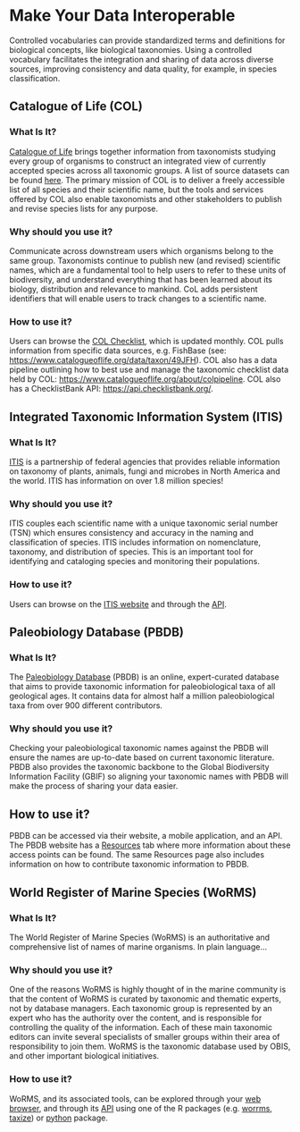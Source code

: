 # Make Your Data Interoperable

Controlled vocabularies can provide standardized terms and definitions for biological concepts, like biological taxonomies. Using a controlled vocabulary facilitates the integration and sharing of data across diverse sources, improving consistency and data quality, for example, in species classification.

## Catalogue of Life (COL)

### What Is It?

[Catalogue of Life](https://www.catalogueoflife.org/) brings together information from taxonomists studying every group of organisms to construct an integrated view of currently accepted species across all taxonomic groups. A list of source datasets can be found [here](https://www.catalogueoflife.org/data/source-datasets). The primary mission of COL is to deliver a freely accessible list of all species and their scientific name, but the tools and services offered by COL also enable taxonomists and other stakeholders to publish and revise species lists for any purpose.

### Why should you use it?

Communicate across downstream users which organisms belong to the same group. Taxonomists continue to publish new (and revised) scientific names, which are a fundamental tool to help users to refer to these units of biodiversity, and understand everything that has been learned about its biology, distribution and relevance to mankind. CoL adds persistent identifiers that will enable users to track changes to a scientific name. 

### How to use it?

Users can browse the [COL Checklist](https://www.catalogueoflife.org/data/browse), which is updated monthly. COL pulls information from specific data sources, e.g. FishBase (see: <https://www.catalogueoflife.org/data/taxon/49JFH>). COL also has a data pipeline outlining how to best use and manage the taxonomic checklist data held by COL: <https://www.catalogueoflife.org/about/colpipeline>. COL also has a ChecklistBank API: <https://api.checklistbank.org/>.

## Integrated Taxonomic Information System (ITIS)

### What Is It?

[ITIS](https://www.itis.gov/) is a partnership of federal agencies that provides reliable information on taxonomy of plants, animals, fungi and microbes in North America and the world. ITIS has information on over 1.8 million species!

### Why should you use it?

ITIS couples each scientific name with a unique taxonomic serial number (TSN) which ensures consistency and accuracy in the naming and classification of species. ITIS includes information on nomenclature, taxonomy, and distribution of species. This is an important tool for identifying and cataloging species and monitoring their populations. 

### How to use it?

Users can browse on the [ITIS website](https://www.itis.gov/) and through the [API](https://itis.gov/web_service.html).

## Paleobiology Database (PBDB)

### What Is It?

The [Paleobiology Database](https://paleobiodb.org/) (PBDB) is an online, expert-curated database that aims to provide taxonomic information for paleobiological taxa of all geological ages. It contains data for almost half a million paleobiological taxa from over 900 different contributors.

### Why should you use it?

Checking your paleobiological taxonomic names against the PBDB will ensure the names are up-to-date based on current taxonomic literature. PBDB also provides the taxonomic backbone to the Global Biodiversity Information Facility (GBIF) so aligning your taxonomic names with PBDB will make the process of sharing your data easier.

## How to use it?

PBDB can be accessed via their website, a mobile application, and an API. The PBDB website has a [Resources](https://paleobiodb.org/#/resources) tab where more information about these access points can be found. The same Resources page also includes information on how to contribute taxonomic information to PBDB.

## World Register of Marine Species (WoRMS)

### What Is It?

The World Register of Marine Species (WoRMS) is an authoritative and comprehensive list of names of marine organisms. In plain language...

### Why should you use it?

One of the reasons WoRMS is highly thought of in the marine community is that the content of WoRMS is curated by taxonomic and thematic experts, not by database managers. Each taxonomic group is represented by an expert who has the authority over the content, and is responsible for controlling the quality of the information. Each of these main taxonomic editors can invite several specialists of smaller groups within their area of responsibility to join them. WoRMS is the taxonomic database used by OBIS, and other important biological initiatives.

### How to use it?

WoRMS, and its associated tools, can be explored through your [web browser](https://www.marinespecies.org/index.php), and through its [API](https://www.marinespecies.org/rest/) using one of the R packages (e.g. [worrms](https://cran.r-project.org/web/packages/worrms/index.html), [taxize](https://cran.r-project.org/web/packages/taxize/)) or [python](https://github.com/iobis/pyworms) package. 
